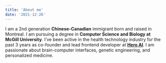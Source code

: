 ```yaml
---
title: 'About me'
date: '2021-12-26'
---
```


I am a 2nd generation **Chinese-Canadian** immigrant born and raised in Montreal.
I am pursuing a degree in **Computer Science and Biology at McGill University**.
I’ve been active in the health technology industry for the past 3 years as co-founder and lead frontend developer at **[Hero AI](https://heroai.ca/)**.
I am passionate about brain-computer interfaces, genetic engineering, and personalized medicine.
